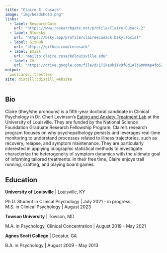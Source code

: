 ```yaml
---
title: "Claire E. Cusack"
image: "img/headshot3.png"
links:
  - label: ResearchGate
    url: "https://www.researchgate.net/profile/Claire-Cusack-2"
  - label: Bluesky
    url: "https://bsky.app/profile/claireecusack.bsky.social"
  - label: GitHub
    url: "https://github.com/cecusack"
  - label: Email
    url: "mailto:claire.cusack@louisville.edu"
  - label: CV
    url: "https://drive.google.com/file/d/1Tika8kjTxDfGd1AljGmMWAp4fo52GvIl/view?usp=sharing"
output:
  postcards::trestles
site: distill::distill_website
---
```

 
## Bio

Claire (they/she pronouns) is a fifth-year doctoral candidate in Clinical Psychology in Dr. Cheri Levinson's [Eating and Anxiety Treatment Lab](https://www.louisvilleeatlab.com/){target="_blank"} at the University of Louisville. They are funded by the National Science Foundation Graduate Research Fellowship Program. Claire's research program focuses on why psychopathology persists and leverages real-time monitoring to understand processes related to illness trajectories, such as recovery, relapse, and symptom maintenance. They are particularly interested in applying idiographic statistical methods to investigate characterize the heterogeneity of symptom dynamics with the ultimate goal of informing tailored treatments. In their free time, Claire enjoys trail running, crafting, and playing board games.


## Education

**University of Louisville** | Louisville, KY

Ph.D. Student in Clinical Psychology | July 2021 - in progress   
M.S. in Clinical Psychology | August 2023

**Towson University** | Towson, MD

M.A. in Psychology, Clinical Concentration | August 2019 - May 2021

**Agnes Scott College** | Decatur, GA

B.A. in Psychology | August 2009 - May 2013

